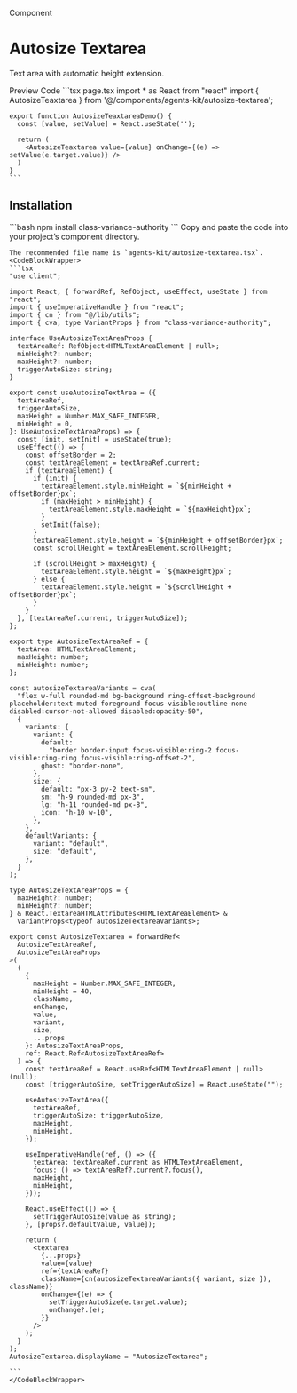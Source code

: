 
<Label>Component</Label>

# Autosize Textarea

Text area with automatic height extension.

<Tabs defaultValue="preview" className="w-full not-prose">
  <TabsList>
    <TabsTrigger value="preview">Preview</TabsTrigger>
    <TabsTrigger value="code">Code</TabsTrigger>
  </TabsList>
  <TabsContent value="preview">
    <Card className="w-full p-8 items-center">
      <AutosizeTextarea className='max-w-96 mx-auto' placeholder='Type your prompt here' />
    </Card>
  </TabsContent>
  <TabsContent value="code">
    ```tsx page.tsx
    import * as React from "react"
    import { AutosizeTeaxtarea } from '@/components/agents-kit/autosize-textarea';

    export function AutosizeTeaxtareaDemo() {
      const [value, setValue] = React.useState('');

      return (
        <AutosizeTeaxtarea value={value} onChange={(e) => setValue(e.target.value)} />
      )
    }
    ```
  </TabsContent>
</Tabs>

## Installation

<Steps>
  <Step title='Install dependencies'>
    ```bash
    npm install class-variance-authority
    ```
  </Step>
  <Step title="Add component">
    Copy and paste the code into your project’s component directory.
    
    The recommended file name is `agents-kit/autosize-textarea.tsx`.
    <CodeBlockWrapper>
    ```tsx
    "use client";

    import React, { forwardRef, RefObject, useEffect, useState } from "react";
    import { useImperativeHandle } from "react";
    import { cn } from "@/lib/utils";
    import { cva, type VariantProps } from "class-variance-authority";

    interface UseAutosizeTextAreaProps {
      textAreaRef: RefObject<HTMLTextAreaElement | null>;
      minHeight?: number;
      maxHeight?: number;
      triggerAutoSize: string;
    }

    export const useAutosizeTextArea = ({
      textAreaRef,
      triggerAutoSize,
      maxHeight = Number.MAX_SAFE_INTEGER,
      minHeight = 0,
    }: UseAutosizeTextAreaProps) => {
      const [init, setInit] = useState(true);
      useEffect(() => {
        const offsetBorder = 2;
        const textAreaElement = textAreaRef.current;
        if (textAreaElement) {
          if (init) {
            textAreaElement.style.minHeight = `${minHeight + offsetBorder}px`;
            if (maxHeight > minHeight) {
              textAreaElement.style.maxHeight = `${maxHeight}px`;
            }
            setInit(false);
          }
          textAreaElement.style.height = `${minHeight + offsetBorder}px`;
          const scrollHeight = textAreaElement.scrollHeight;

          if (scrollHeight > maxHeight) {
            textAreaElement.style.height = `${maxHeight}px`;
          } else {
            textAreaElement.style.height = `${scrollHeight + offsetBorder}px`;
          }
        }
      }, [textAreaRef.current, triggerAutoSize]);
    };

    export type AutosizeTextAreaRef = {
      textArea: HTMLTextAreaElement;
      maxHeight: number;
      minHeight: number;
    };

    const autosizeTextareaVariants = cva(
      "flex w-full rounded-md bg-background ring-offset-background placeholder:text-muted-foreground focus-visible:outline-none disabled:cursor-not-allowed disabled:opacity-50",
      {
        variants: {
          variant: {
            default:
              "border border-input focus-visible:ring-2 focus-visible:ring-ring focus-visible:ring-offset-2",
            ghost: "border-none",
          },
          size: {
            default: "px-3 py-2 text-sm",
            sm: "h-9 rounded-md px-3",
            lg: "h-11 rounded-md px-8",
            icon: "h-10 w-10",
          },
        },
        defaultVariants: {
          variant: "default",
          size: "default",
        },
      }
    );

    type AutosizeTextAreaProps = {
      maxHeight?: number;
      minHeight?: number;
    } & React.TextareaHTMLAttributes<HTMLTextAreaElement> &
      VariantProps<typeof autosizeTextareaVariants>;

    export const AutosizeTextarea = forwardRef<
      AutosizeTextAreaRef,
      AutosizeTextAreaProps
    >(
      (
        {
          maxHeight = Number.MAX_SAFE_INTEGER,
          minHeight = 40,
          className,
          onChange,
          value,
          variant,
          size,
          ...props
        }: AutosizeTextAreaProps,
        ref: React.Ref<AutosizeTextAreaRef>
      ) => {
        const textAreaRef = React.useRef<HTMLTextAreaElement | null>(null);
        const [triggerAutoSize, setTriggerAutoSize] = React.useState("");

        useAutosizeTextArea({
          textAreaRef,
          triggerAutoSize: triggerAutoSize,
          maxHeight,
          minHeight,
        });

        useImperativeHandle(ref, () => ({
          textArea: textAreaRef.current as HTMLTextAreaElement,
          focus: () => textAreaRef?.current?.focus(),
          maxHeight,
          minHeight,
        }));

        React.useEffect(() => {
          setTriggerAutoSize(value as string);
        }, [props?.defaultValue, value]);

        return (
          <textarea
            {...props}
            value={value}
            ref={textAreaRef}
            className={cn(autosizeTextareaVariants({ variant, size }), className)}
            onChange={(e) => {
              setTriggerAutoSize(e.target.value);
              onChange?.(e);
            }}
          />
        );
      }
    );
    AutosizeTextarea.displayName = "AutosizeTextarea";

    ```
    </CodeBlockWrapper>
  </Step>
</Steps>
